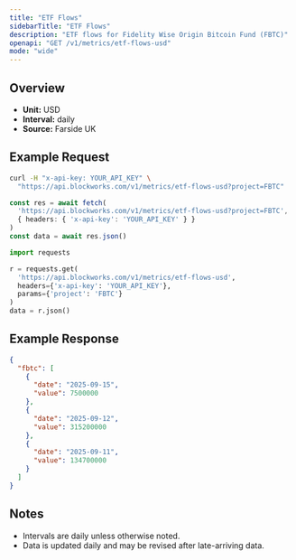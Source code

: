```yaml
---
title: "ETF Flows"
sidebarTitle: "ETF Flows"
description: "ETF flows for Fidelity Wise Origin Bitcoin Fund (FBTC)"
openapi: "GET /v1/metrics/etf-flows-usd"
mode: "wide"
---
```


## Overview

- **Unit:** USD
- **Interval:** daily
- **Source:** Farside UK

## Example Request

<CodeGroup>

```bash cURL
curl -H "x-api-key: YOUR_API_KEY" \
  "https://api.blockworks.com/v1/metrics/etf-flows-usd?project=FBTC"
```

```typescript TypeScript
const res = await fetch(
  'https://api.blockworks.com/v1/metrics/etf-flows-usd?project=FBTC',
  { headers: { 'x-api-key': 'YOUR_API_KEY' } }
)
const data = await res.json()
```

```python Python
import requests

r = requests.get(
  'https://api.blockworks.com/v1/metrics/etf-flows-usd',
  headers={'x-api-key': 'YOUR_API_KEY'},
  params={'project': 'FBTC'}
)
data = r.json()
```

</CodeGroup>

## Example Response

```json
{
  "fbtc": [
    {
      "date": "2025-09-15",
      "value": 7500000
    },
    {
      "date": "2025-09-12",
      "value": 315200000
    },
    {
      "date": "2025-09-11",
      "value": 134700000
    }
  ]
}
```

## Notes
- Intervals are daily unless otherwise noted.
- Data is updated daily and may be revised after late-arriving data.